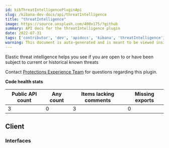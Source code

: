 ```yaml
---
id: kibThreatIntelligencePluginApi
slug: /kibana-dev-docs/api/threatIntelligence
title: "threatIntelligence"
image: https://source.unsplash.com/400x175/?github
summary: API docs for the threatIntelligence plugin
date: 2022-07-31
tags: ['contributor', 'dev', 'apidocs', 'kibana', 'threatIntelligence']
warning: This document is auto-generated and is meant to be viewed inside our experimental, new docs system. Reach out in #docs-engineering for more info.
---
```


Elastic threat intelligence helps you see if you are open to or have been subject to current or historical known threats

Contact [Protections Experience Team](https://github.com/orgs/elastic/teams/protections-experience) for questions regarding this plugin.

**Code health stats**

| Public API count  | Any count | Items lacking comments | Missing exports |
|-------------------|-----------|------------------------|-----------------|
| 3 | 0 | 3 | 0 |

## Client

### Interfaces
<DocDefinitionList data={threatIntelligenceObj.client.interfaces}/>

